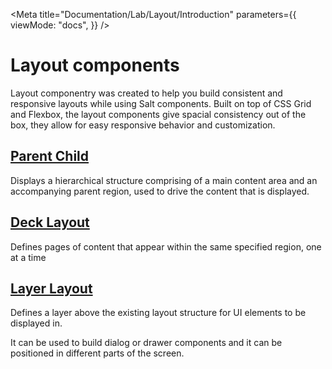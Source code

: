 
<Meta
  title="Documentation/Lab/Layout/Introduction"
  parameters={{
    viewMode: "docs",
  }}
/>

# Layout components

Layout componentry was created to help you build consistent and responsive layouts while using Salt components.
Built on top of CSS Grid and Flexbox, the layout components give spacial consistency out of the box,
they allow for easy responsive behavior and customization.

## [Parent Child](/docs/documentation-lab-layout-parent-child-layout--docs)

Displays a hierarchical structure comprising of a main content area and an accompanying parent region, used to drive the content that is displayed.

<Canvas>
  <Story id="lab-layout-parent-child-layout--default" />
</Canvas>

## [Deck Layout](/docs/documentation-lab-layout-deck-layout--docs)

Defines pages of content that appear within the same specified region, one at a time

<Canvas>
  <Story id="lab-layout-deck-layout--default" />
</Canvas>

## [Layer Layout](/docs/documentation-lab-layout-layer-layout--docs)

Defines a layer above the existing layout structure for UI elements to be displayed in.

It can be used to build dialog or drawer components and it can be positioned in different parts of the screen.

<Canvas>
  <Story id="lab-layout-layer-layout--default" />
</Canvas>
